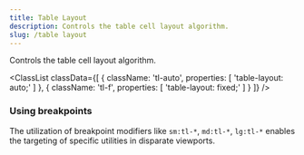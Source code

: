 ```yaml
---
title: Table Layout
description: Controls the table cell layout algorithm.
slug: /table layout
---
```



Controls the table cell layout algorithm.

<ClassList
  classData={[
    {
      className: 'tl-auto',
      properties: [
        'table-layout: auto;'
      ]
    },
    {
      className: 'tl-f',
      properties: [
        'table-layout: fixed;'
      ]
    }
  ]}
/>

### Using breakpoints

The utilization of breakpoint modifiers like `sm:tl-*`, `md:tl-*`, `lg:tl-*` enables the targeting of specific utilities in disparate viewports.
